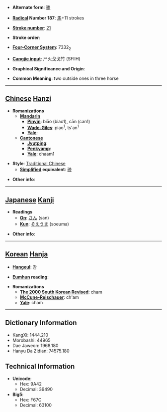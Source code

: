 * '''Alternate form''': [[骖]]

* '''[[Wiktionary:Chinese radical index| Radical]] Number 187''': [[Wiktionary:Chinese radical index 馬|馬]]+11 strokes

* '''[[Wiktionary:Chinese total strokes index|Stroke number]]''': [[Wiktionary:Chinese total strokes index 21|21]]

* '''Stroke order''': 

* '''[[Wiktionary:Chinese four corner index|Four-Corner System]]''': 7332<sub>2</sub>

* '''[[Wiktionary:Chinese Cangjie index|Cangjie input]]''': 尸火戈戈竹 (SFIIH)

* '''Graphical Significance and Origin''': 

* '''Common Meaning''': two outside ones in three horse

----

== [[Chinese]] [[Hanzi]] ==

* '''Romanizations'''
** '''[[Mandarin]]'''
*** '''[[Pinyin]]''': biāo (biao1), cān (can1)
*** '''[[Wade-Giles]]''': piao<sup>1</sup>, ts'an<sup>1</sup>
*** '''[[Yale]]''': 
** '''[[Cantonese]]'''
*** '''[[Jyutping]]''':
*** '''[[Penkyamp]]''': 
*** '''[[Yale]]''': chaam1

* '''Style''': [[Traditional Chinese]] 
** '''[[Simplified Chinese|Simplified]] equivalent''': [[骖]]

* '''Other info''': 

----

== [[Japanese]] [[Kanji]] ==

* '''Readings'''
** '''[[On]]''': [[さん]] (san)
** '''[[Kun]]''': [[そえうま]] (soeuma)

* '''Other info''':  

----

== [[Korean]] [[Hanja]] ==

* '''[[Hangeul]]''': 참

* '''[[Eumhun]] reading''': 

* '''Romanizations'''
** '''[[The 2000 South Korean Revised Romanization|The 2000 South Korean Revised]]''': cham
** '''[[McCune-Reischauer]]''': ch'am
** '''[[Yale]]''': cham

----

== Dictionary Information ==

* KangXi: 1444.210
* Morobashi: 44965
* Dae Jaweon: 1968.180
* Hanyu Da Zidian: 74575.180

== Technical Information ==

* '''Unicode''':
** Hex: 9A42
** Decimal: 39490
* '''Big5''':
** Hex: F67C
** Decimal: 63100